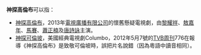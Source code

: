 {{disambig|Cat=五字作品消歧义}}
'''神探高倫布'''可以指：
*[[神探高倫布|神探高倫布]]，2013年[[電視廣播有限公司|電視廣播有限公司]]的懷舊懸疑電視劇，由[[黎耀祥|黎耀祥]]、[[敖嘉年|敖嘉年]]、[[馬賽_(藝人)|馬賽]]、[[蕭正楠|蕭正楠]]及[[唐詩詠|唐詩詠]]主演。
*[[神探可倫坡|神探可倫坡]]，美國經典電視劇Columbo，2012年5月7號的[[TVB周刊|TVB周刊]]776在報導《神探高倫布》是致敬可倫坡時，誤把片名說錯（因為粵語中讀音相同）。